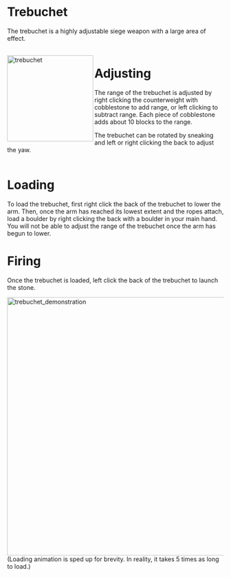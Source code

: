 # Trebuchet
The trebuchet is a highly adjustable siege weapon with a large area of effect.
<br></br>
<div class="box">
    <img 
    src="/trebuchet.png"
    align="left"
    alt="trebuchet"
    width="200"
    />
</div>



# Adjusting

The range of the trebuchet is adjusted by right clicking the counterweight with cobblestone to add range, or left clicking to subtract range. Each piece of cobblestone adds about 10 blocks to the range.

The trebuchet can be rotated by sneaking and left or right clicking the back to adjust the yaw.
<br></br>

# Loading

To load the trebuchet, first right click the back of the trebuchet to lower the arm. Then, once the arm has reached its lowest extent and the ropes attach, load a boulder by right clicking the back with a boulder in your main hand. You will not be able to adjust the range of the trebuchet once the arm has begun to lower.

# Firing
Once the trebuchet is loaded, left click the back of the trebuchet to launch the stone.

<div class="box">
    <img 
    src="/trebuchet_demonstration.gif"
    alt="trebuchet_demonstration"
    width="600"
    />
</div>
(Loading animation is sped up for brevity. In reality, it takes 5 times as long to load.)